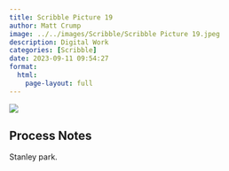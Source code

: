 ```yaml
---
title: Scribble Picture 19
author: Matt Crump
image: ../../images/Scribble/Scribble Picture 19.jpeg
description: Digital Work
categories: [Scribble]
date: 2023-09-11 09:54:27
format:
  html:
    page-layout: full
---
```


![](../../images/Scribble/Scribble Picture 19.jpeg)

## Process Notes

Stanley park.
